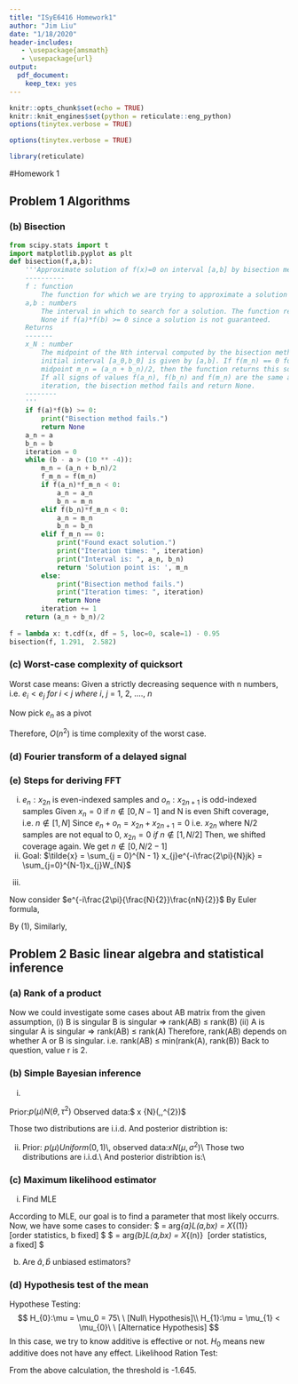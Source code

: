 ```yaml
---
title: "ISyE6416 Homework1"
author: "Jim Liu"
date: "1/18/2020"
header-includes:
   - \usepackage{amsmath}
   - \usepackage{url}
output: 
  pdf_document: 
    keep_tex: yes
---
```


```r
knitr::opts_chunk$set(echo = TRUE)
knitr::knit_engines$set(python = reticulate::eng_python)
options(tinytex.verbose = TRUE)
```

```r
options(tinytex.verbose = TRUE)
```

```r
library(reticulate)
```

#Homework 1

## Problem 1 Algorithms

### (b) Bisection 

```Python
from scipy.stats import t
import matplotlib.pyplot as plt
def bisection(f,a,b):
    '''Approximate solution of f(x)=0 on interval [a,b] by bisection method.
    ----------
    f : function
        The function for which we are trying to approximate a solution f(x)=0.
    a,b : numbers
        The interval in which to search for a solution. The function returns
        None if f(a)*f(b) >= 0 since a solution is not guaranteed.
    Returns
    -------
    x_N : number
        The midpoint of the Nth interval computed by the bisection method. The
        initial interval [a_0,b_0] is given by [a,b]. If f(m_n) == 0 for some
        midpoint m_n = (a_n + b_n)/2, then the function returns this solution.
        If all signs of values f(a_n), f(b_n) and f(m_n) are the same at any
        iteration, the bisection method fails and return None.
    --------
    '''
    if f(a)*f(b) >= 0:
        print("Bisection method fails.")
        return None
    a_n = a
    b_n = b
    iteration = 0
    while (b - a > (10 ** -4)):
        m_n = (a_n + b_n)/2
        f_m_n = f(m_n)
        if f(a_n)*f_m_n < 0:
            a_n = a_n
            b_n = m_n
        elif f(b_n)*f_m_n < 0:
            a_n = m_n
            b_n = b_n
        elif f_m_n == 0:
            print("Found exact solution.")
            print("Iteration times: ", iteration)
            print("Interval is: ", a_n, b_n)
            return 'Solution point is: ', m_n
        else:
            print("Bisection method fails.")
            print("Iteration times: ", iteration)
            return None
        iteration += 1
    return (a_n + b_n)/2
        
f = lambda x: t.cdf(x, df = 5, loc=0, scale=1) - 0.95
bisection(f, 1.291,  2.582)
```

### (c) Worst-case complexity of quicksort

Worst case means:
Given a strictly decreasing sequence with n numbers, i.e. $e_{i} < e_{j}\ for\ i\ <\ j\ where\ i,\ j\ =\ 1,\  2,\ ....,\ n$

Now pick $e_{n}$ as a pivot
\begin{align*}
e_{n} & = n - 1 + \sum_{i = 1}^{n - 1} e_{i} \\ 
      & = n - 1 + n - 2 + \sum_{i=2}^{n-1} e_{i}\\
      & = n - 1 + n - 2 + ... + 1  \\
      & = \frac{n(n - 1)}{2} = \frac{n^2 - n}{2}
\end{align*}

Therefore, $O(n^2)$ is time complexity of the worst case.

### (d) Fourier transform of a delayed signal


\begin{align*}
F(x(t-\tau)) & = F(x(t - \tau) * h)\ where\ h = 1 \\
             & = \iint x(t - \tau)e^{-i2\pi ft} d\tau dt \\
& = \int[\int x(t - \tau) e^{-i2 \pi ft}dt]d \tau \\
& = X(f)\int e^{-i2\pi f\tau} * 1 d\tau \\
& = X(f)e^{-i2\pi f\tau}\ \ where \int e^{-i2\pi f\tau} * 1 d\tau = 1
\end{align*}

### (e) Steps for deriving FFT
(i) 
$e_{n}:x_{2n}$ is even-indexed samples and $o_{n}:x_{2n+1}$ is odd-indexed samples
Given $x_{n} = 0$ if $n\notin [0, N-1]$ and N is even
Shift coverage, i.e. $n\notin [1, N]$
Since $e_{n} + o_{n} = x_{2n} + x_{2n+1} = 0$ i.e. $x_{2n}$ where N/2 samples are not equal to 0,
$x_{2n} = 0\ if\ n\notin [1, N/2]$ Then, we shifted coverage again. We get $n\notin [0, N/2 - 1]$
(ii)
Goal: $\tilde{x} = \sum_{j = 0}^{N - 1} x_{j}e^{-i\frac{2\pi}{N}jk} = \sum_{j=0}^{N-1}x_{j}W_{N}$

\begin{align*}
\tilde{x} &= \sum_{n=0}^{N-1}x_{n}e^{-i\frac{2\pi}{N}nk} \\
&= \sum_{n=0, even}^{N/2-1}x_{n}e^{-i\frac{2\pi}{N}nk} + \sum_{n=0, odd}^{N/2-1}x_{n}e^{-i\frac{2\pi}{N}nk}\\
&= \sum_{n=0}^{N/2-1}x_{2n}e^{-i\frac{2\pi}{N}2nk} + \sum_{n=0}^{N/2-1}x_{2n+1}e^{-i\frac{2\pi}{N}(2n+1)k}\\
&= \sum_{n=0}^{N/2-1}e_{n}e^{-i\frac{2\pi}{N/2}nk}+\sum_{n=0}^{N/2-1}o(n)e^{-i\frac{2\pi}{N/2}nk}e^{-i\frac{2\pi}{N}k}\\
&= \frac{1}{2}\sum_{n=0}^{N/2-1}2e_{n}(W_{N/2})^{kn} + \frac{1}{2}W_{n}\sum_{n=0}^{N/2-1}2o_{n}(W_{N/2})^{kn} \\
&= \frac{1}{2}\tilde{E_{k}} + \frac{1}{2}W_{N}^{k}\tilde{O_{k}}
\end{align*}

(iii)

\begin{align*}
\tilde{E}_{k+N/2} &= 2 \sum_{n=0}^{N/2-1}e_{n}W_{N/2}^{n(k+N/2)}\\
&= 2\sum_{n=0}^{N/2-1}e_{n}W_{N/2}^{nk}W_{N/2}^{ \frac{nN}{2}}\\
&= 2\sum_{n=0}^{\frac{N}{2}-1}e_{n}e^{-i\frac{2\pi}{\frac{N}{2}}nk}e^{-i\frac{2\pi}{\frac{N}{2}}\frac{nN}{2}}\\
\end{align*}

Now consider $e^{-i\frac{2\pi}{\frac{N}{2}}\frac{nN}{2}}$
By Euler formula,
\begin{align*}
e^{-i\frac{2\pi}{\frac{N}{2}}\frac{nN}{2}} &= e^{-i2n\pi}\\
&= \cos(2n\pi) - isin(2n\pi)\\
&= 1 - 0 = 1 \tag{1}
\end{align*}

By (1),
\begin{align*}
2\sum_{n=0}^{\frac{N}{2}-1}e_{n}e^{-i\frac{2\pi}{\frac{N}{2}}nk}e^{-i\frac{2\pi}{\frac{N}{2}}\frac{nN}{2}} = 2\sum_{n=0}^{\frac{N}{2}-1}e_{n}e^{-i\frac{2\pi}{\frac{N}{2}}nk} = \tilde{E}_{k}\\
\end{align*}
Similarly, 
\begin{align*}
\tilde{O}_{k+N/2} &= 2\sum_{n=0}^{\frac{N}{2}-1}o_{n}e^{-i\frac{2\pi}{\frac{N}{2}}nk}\\
&= \tilde{O}_{k} 
\end{align*}

## Problem 2 Basic linear algebra and statistical inference

### (a) Rank of a product
\begin{align*}
A_{4\times 3} =
\begin{bmatrix}
a_{11} & a_{12} & a_{13}\\
a_{21} & a_{22} & a_{23}\\
a_{31} & a_{32} & a_{33}\\
a_{41} & a_{42} & a_{43}
\end{bmatrix}
,
B_{3\times 5} =
\begin{bmatrix}
b_{11} & b_{12} & b_{13} & b_{14} & b_{15}\\
b_{21} & b_{22} & b_{23} & b_{24} & b_{25}\\
b_{31} & b_{32} & b_{33} & b_{34} & b_{35}
\end{bmatrix}
\\
AB_{4\times 5} = 
\begin{bmatrix}
Ab_1 & Ab_2 & Ab_3 & Ab_4 & Ab_5
\end{bmatrix}
\end{align*}

Now we could investigate some cases about AB matrix from the given assumption,
(i) B is singular
B is singular $\Rightarrow$ rank(AB) $\leq$ rank(B)
(ii) A is singular
A is singular $\Rightarrow$ rank(AB) $\leq$ rank(A)
Therefore, rank(AB) depends on whether A or B is singular.
i.e. rank(AB) $\leq$ min(rank(A), rank(B))
Back to question, value r is 2.

### (b) Simple Bayesian inference
(i) 

Prior:$p(\mu) N(\theta,\,\tau^{2})$
Observed data:$ x   {N}(\mu,\,\sigma^{2})$

Those two distributions are i.i.d.
And posterior distribtion is:
\begin{align*}
f(\mu\mathbin{\vert}x) &= \frac{f(x\mathbin{\vert}\mu)p(\mu\mathbin{\vert}\tau)}{f(\mu)}\\
\end{align*}

\begin{align*}
f(\mu\mathbin{\vert}x) &= \Pi_{i=1}^{n=1}\frac{1}{\sqrt{2\pi}\sigma}e^{\frac{-(x_{i} - \mu)^2}{2\sigma^2}}\times \frac{1}{\sqrt{2\pi}\tau}e^{\frac{-(\mu - \theta)^2}{2\tau^2}}\\
& \propto e^{-\frac{1}{2}\sum_{i=1}^{n=1}\frac{(x_{i}-\mu)^2}{\sigma^2} + \frac{(\mu-\theta)^2}{\tau^2}}\\
&= e^{-\frac{1}{2}\frac{(\sum_{i=1}^{n=1}x_{i}^2 - 2\mu\sum_{i=1}^{n=1}x_{i}+n\mu^2)}{\sigma^2} + \frac{\mu^2-2\mu\theta+\theta^2}{\tau^2}}\\
&= e^{- \frac{1}{2}[(\frac{n}{\sigma^2}+\frac{1}{\tau^2})\mu^2-2(\frac{n\bar{x}}{\sigma^2}+\frac{\theta}{\tau^2})\mu + \frac{(\sum_{i=0}^{n=1}x_{i}^2)}{\sigma^2}+\frac{\theta^2}{\tau^2}]}\\
& \propto e^{-\frac{1}{2}\frac{(\mu-\mu_{posterior})^2}{\tau_{posterior}^2}}\\
&= e^{-\frac{1}{2}\frac{\mu^2-2\mu\mu_{posterior}+\mu_{posterior}^2}{\tau_{posterior}^2}}\ where\ n=1\ i.e.x = x_{1} \\
&\frac{1}{\tau_{posterior}^2} = \frac{1}{\sigma^2}+\frac{1}{\tau^2} \implies \tau_{posterior} = \frac{\tau^2\sigma^2}{\tau^2 + \sigma^2}\\
\\
&\frac{\mu_{posterior}}{\tau_{posterior}^2} = \frac{x}{\sigma^2}+\frac{\theta}{\tau^2} \implies \mu_{posterior} = \frac{\tau^2}{\tau^2 + \sigma^2}x + \frac{\sigma^2}{\tau^2 + \sigma^2}\theta\\
& N(\frac{\tau^2}{\tau^2 + \sigma^2}x + \frac{\sigma^2}{\tau^2 + \sigma^2}\theta,\frac{\tau^2\sigma^2}{\tau^2 + \sigma^2})
\end{align*}

(ii)
Prior: $p(\mu)    Uniform(0,\,1)$\\,
observed data:$x  N(\mu,\,\sigma^{2})$\\
Those two distributions are i.i.d.\\
And posterior distribtion is:\\
\begin{align*}
f(\mu\mathbin{\vert}x) &= \frac{f(x\mathbin{\vert}\mu)p(\mu\mathbin{\vert}\tau)}{f(\mu)}\\
f(\mu\mathbin{\vert}x) &= \Pi_{i=1}^{n=1}\frac{1}{\sqrt{2\pi}\sigma}e^{\frac{-(x_{i} - \mu)^2}{2\sigma^2}}\times 1\\
& N(\mu, \sigma^2)
\end{align*}

### (c) Maximum likelihood estimator

(i) Find MLE

\begin{align*}
L(a,b\mathbin{\vert}x) & \triangleq \Pi_{i=1}^{n}f(x) = (\frac{1}{b-a})^nI(a,b)^n\\
& = (\frac{1}{b-a})^nI(a\leq x_{i})I(x_{i}\leq b)
\end{align*}

According to MLE, our goal is to find a parameter that most likely occurrs.
Now, we have some cases to consider:
$\hat{a} = arg\max\limits_{a}L(a,b\mathbin{\vert}x) \implies \hat{a} = X_{(1)}\  [order\ statistics, b\ fixed] $
$\hat{b} = arg\max\limits_{b}L(a,b\mathbin{\vert}x) \implies \hat{b} = X_{(n)}\  [order\ statistics, a\ fixed] $

(b) Are $\hat{a}, \hat{b}$ unbiased estimators?


### (d) Hypothesis test of the mean

Hypothese Testing:
$$
H_{0}:\mu = \mu_0 = 75\ \ [Null\ Hypothesis]\\
H_{1}:\mu = \mu_{1} < \mu_{0}\ \ [Alternatice Hypothesis]
$$
In this case, we try to know additive is effective or not. $H_{0}$ means new additive does not have any effect.
\newline
Likelihood Ration Test:

\begin{align*}
\lambda(\mu_{0}, \mu_{1}) &= \Pi_{i=1}^{25}\frac{1}{\sqrt{2\pi}9}e^\frac{-(x_{i}-\mu_{1})^2}{2\times9^2}/\Pi_{i=1}^{25}\frac{1}{\sqrt{2\pi}9}e^\frac{-(x_{i}-75)^2}{2\times9^2}\\
& = e^{(-\sum_{i=1}^{25}(x_{i}-\mu_{1}) + \sum_{i=1}^{25}(x_{i}-75)^2)/2\times 9^2} > b\\
\ell(\lambda(\mu_{0}, \mu_{1})) &= -\sum_{i=1}^{25}(x_{i}-\mu_{1}) + \sum_{i=1}^{25}(x_{i}-75)^2 > b\times 2 \times 9^2 = b_{1}\\
&\implies \sum_{i=1}^{25}-2\mu_{1}x_{i} + \sum_{i=1}^{25}-150x_{i} + 75^2 - \mu_{1}^2 > b1\\
& \implies \sum_{i=1}^{25}x_{i}(-2\mu_{i}-150) > b1 - 75^2 + \mu_{1}^2 = b_{2}\ where\ -2\mu_{i}-150 < 0\\
& \implies (\sum_{i=1}^{25}x_{i})/25 < b_{2}(-2\mu_{i}-150)/25 = b_{3}\\
& s.t.\ P(\bar{x} < b_{3} \mathbin{\vert}\mu = \mu_{0}) = \alpha=0.05\\
& i.e.\ P(\bar{x}-\mu_{0}/\sqrt{18/25} < - Z_{0.05, n =25} \mathbin{\vert}\mu = \mu_{0}) = 0.05 \\
& i.e. \ P(\bar{x}-\mu_{0}/\sqrt{18/25} < - Z_{0.05, n =25} \mathbin{\vert}\mu = \mu_{0}) = 0.05\\
& i.e. \ P(\bar{x}-\mu_{0}/\sqrt{18/25} < -  1.645 \mathbin{\vert}\mu = \mu_{0}) = 0.05
\end{align*}
From the above calculation, the threshold is -1.645.